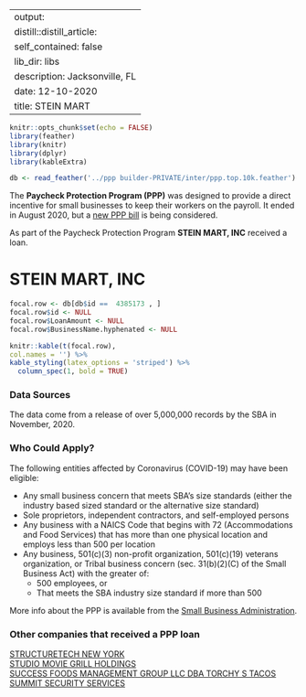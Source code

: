 
---
output:
  distill::distill_article:
    self_contained: false
    lib_dir: libs
description: Jacksonville, FL 
date: 12-10-2020
title: STEIN MART 
---




```r
knitr::opts_chunk$set(echo = FALSE)
library(feather)
library(knitr)
library(dplyr)
library(kableExtra)

db <- read_feather('../ppp builder-PRIVATE/inter/ppp.top.10k.feather')

```



The **Paycheck Protection Program (PPP)** was designed to provide a direct incentive for small businesses to keep their workers on the payroll. It ended in August 2020, but a [new PPP bill](https://thehill.com/policy/finance/529092-bipartisan-support-for-new-ppp-loans-gains-momentum-in-congress) is being considered.

As part of the Paycheck Protection Program **STEIN MART, INC** received a loan.


# STEIN MART, INC 

```r
focal.row <- db[db$id ==  4385173 , ]
focal.row$id <- NULL
focal.row$LoanAmount <- NULL
focal.row$BusinessName.hyphenated <- NULL

knitr::kable(t(focal.row), 
col.names = '') %>%
kable_styling(latex_options = 'striped') %>%
  column_spec(1, bold = TRUE)


```

### Data Sources

The data come from a release of over 5,000,000 records by the SBA in November, 2020.


### Who Could Apply?

The following entities affected by Coronavirus (COVID-19) may have been eligible:

+ Any small business concern that meets SBA’s size standards (either the industry based sized standard or the alternative size standard)
+ Sole proprietors, independent contractors, and self-employed persons
+ Any business with a NAICS Code that begins with 72 (Accommodations and Food Services) that has more than one physical location and employs less than 500 per location
+ Any business, 501(c)(3) non-profit organization, 501(c)(19) veterans organization, or Tribal business concern (sec. 31(b)(2)(C) of the Small Business Act) with the greater of:
  + 500 employees, or 
  + That meets the SBA industry size standard if more than 500


More info about the PPP is available from the [Small Business Administration](https://www.sba.gov/funding-programs/loans/coronavirus-relief-options/paycheck-protection-program).

 
### Other companies that received a PPP loan 
   
 [STRUCTURETECH NEW YORK](/Paycheck-Protection-Program/4430280-STRUCTURETECH-NEW-YORK) <br> [STUDIO MOVIE GRILL HOLDINGS](/Paycheck-Protection-Program/4434206-STUDIO-MOVIE-GRILL-HOLDINGS) <br> [SUCCESS FOODS MANAGEMENT GROUP LLC DBA TORCHY S TACOS](/Paycheck-Protection-Program/4440141-SUCCESS-FOODS-MANAGEMENT-GROUP-LLC-DBA-TORCHY-S-TACOS) <br> [SUMMIT SECURITY SERVICES](/Paycheck-Protection-Program/4448992-SUMMIT-SECURITY-SERVICES) <br>